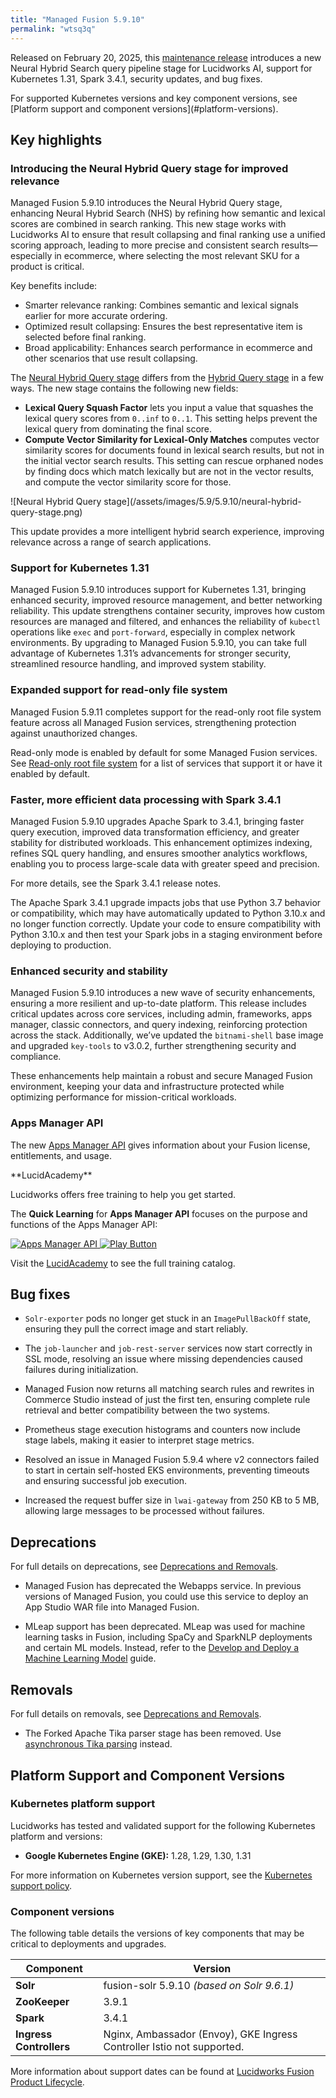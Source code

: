 ```yaml
---
title: "Managed Fusion 5.9.10"
permalink: "wtsq3q"
---
```


Released on February 20, 2025, this [maintenance release](/policies/7shln5/lucidworks-version-support-lifecycle#maintenance-release-support-policy) introduces a new Neural Hybrid Search query pipeline stage for Lucidworks AI, support for Kubernetes 1.31, Spark 3.4.1, security updates, and bug fixes.

<Tip>
For supported Kubernetes versions and key component versions, see [Platform support and component versions](#platform-versions).
</Tip>


## Key highlights

### Introducing the Neural Hybrid Query stage for improved relevance

Managed Fusion 5.9.10 introduces the Neural Hybrid Query stage, enhancing Neural Hybrid Search (NHS) by refining how semantic and lexical scores are combined in search ranking.
This new stage works with Lucidworks AI to ensure that result collapsing and final ranking use a unified scoring approach, leading to more precise and consistent search results—especially in ecommerce, where selecting the most relevant SKU for a product is critical.

Key benefits include:

* Smarter relevance ranking: Combines semantic and lexical signals earlier for more accurate ordering.
* Optimized result collapsing: Ensures the best representative item is selected before final ranking.
* Broad applicability: Enhances search performance in ecommerce and other scenarios that use result collapsing.

The [Neural Hybrid Query stage](/managed-fusion/5.9/4xm0li/neural-hybrid-query-stage) differs from the [Hybrid Query stage](/managed-fusion/5.9/23oiz7/hybrid-query-stage) in a few ways. The new stage contains the following new fields:

* **Lexical Query Squash Factor** lets you input a value that squashes the lexical query scores from `0..inf` to `0..1`. This setting helps prevent the lexical query from dominating the final score.
* **Compute Vector Similarity for Lexical-Only Matches** computes vector similarity scores for documents found in lexical search results, but not in the initial vector search results. This setting can rescue orphaned nodes by finding docs which match lexically but are not in the vector results, and compute the vector similarity score for those.

<Frame>![Neural Hybrid Query stage](/assets/images/5.9/5.9.10/neural-hybrid-query-stage.png)</Frame>

This update provides a more intelligent hybrid search experience, improving relevance across a range of search applications.

### Support for Kubernetes 1.31

Managed Fusion 5.9.10 introduces support for Kubernetes 1.31, bringing enhanced security, improved resource management, and better networking reliability.
This update strengthens container security, improves how custom resources are managed and filtered, and enhances the reliability of `kubectl` operations like `exec` and `port-forward`, especially in complex network environments.
By upgrading to Managed Fusion 5.9.10, you can take full advantage of Kubernetes 1.31’s advancements for stronger security, streamlined resource handling, and improved system stability.

### Expanded support for read-only file system

Managed Fusion 5.9.11 completes support for the read-only root file system feature across all Managed Fusion services, strengthening protection against unauthorized changes.

Read-only mode is enabled by default for some Managed Fusion services.
See [Read-only root file system](/managed-fusion/5.9/yu6e93/security#read-only-root-file-system) for a list of services that support it or have it enabled by default.

### Faster, more efficient data processing with Spark 3.4.1

Managed Fusion 5.9.10 upgrades Apache Spark to 3.4.1, bringing faster query execution, improved data transformation efficiency, and greater stability for distributed workloads.
This enhancement optimizes indexing, refines SQL query handling, and ensures smoother analytics workflows, enabling you to process large-scale data with greater speed and precision.

For more details, see the Spark 3.4.1 release notes.

The Apache Spark 3.4.1 upgrade impacts jobs that use Python 3.7 behavior or compatibility, which may have automatically updated to Python 3.10.x and no longer function correctly. Update your code to ensure compatibility with Python 3.10.x and then test your Spark jobs in a staging environment before deploying to production.

### Enhanced security and stability

Managed Fusion 5.9.10 introduces a new wave of security enhancements, ensuring a more resilient and up-to-date platform. This release includes critical updates across core services, including admin, frameworks, apps manager, classic connectors, and query indexing, reinforcing protection across the stack. Additionally, we’ve updated the `bitnami-shell` base image and upgraded `key-tools` to v3.0.2, further strengthening security and compliance.

These enhancements help maintain a robust and secure Managed Fusion environment, keeping your data and infrastructure protected while optimizing performance for mission-critical workloads.

### Apps Manager API

The new [Apps Manager API](/fusion/5.9/xjhjxq/apps-manager-api) gives information about your Fusion license, entitlements, and usage.

<Note>
**LucidAcademy**

Lucidworks offers free training to help you get started.

The **Quick Learning** for **Apps Manager API** focuses on the purpose and functions of the Apps Manager API:

<Frame>
  <a href="https://academy.lucidworks.com/apps-manager-api" target="_blank">
    <div class="note-image-wrapper">
      <img noZoom src="/assets/images/training-covers/apps-manager-api.png" alt="Apps Manager API" class="note-image" />
      <img noZoom src="/images/play-btn.svg" alt="Play Button" class="note-image-overlay" />
    </div>
  </a>
</Frame>


Visit the [LucidAcademy](https://academy.lucidworks.com) to see the full training catalog.
</Note>



## Bug fixes

* `Solr-exporter` pods no longer get stuck in an `ImagePullBackOff` state, ensuring they pull the correct image and start reliably.

* The `job-launcher` and `job-rest-server` services now start correctly in SSL mode, resolving an issue where missing dependencies caused failures during initialization.

* Managed Fusion now returns all matching search rules and rewrites in Commerce Studio instead of just the first ten, ensuring complete rule retrieval and better compatibility between the two systems.

* Prometheus stage execution histograms and counters now include stage labels, making it easier to interpret stage metrics.

* Resolved an issue in Managed Fusion 5.9.4 where v2 connectors failed to start in certain self-hosted EKS environments, preventing timeouts and ensuring successful job execution.

* Increased the request buffer size in `lwai-gateway` from 250 KB to 5 MB, allowing large messages to be processed without failures.

## Deprecations

For full details on deprecations, see [Deprecations and Removals](/managed-fusion/5.9/dv9ib2/deprecations-and-removals#deprecations).

* Managed Fusion has deprecated the Webapps service.
  In previous versions of Managed Fusion, you could use this service to deploy an App Studio WAR file into Managed Fusion.

* MLeap support has been deprecated. MLeap was used for machine learning tasks in Fusion, including SpaCy and SparkNLP deployments and certain ML models. Instead, refer to the [Develop and Deploy a Machine Learning Model](/how-to/5yl6sw/develop-and-deploy-a-machine-learning-model) guide.

## Removals

For full details on removals, see [Deprecations and Removals](/managed-fusion/5.9/dv9ib2/deprecations-and-removals#removals).

* The Forked Apache Tika parser stage has been removed. Use [asynchronous Tika parsing](/managed-fusion/5.9/ve1qvp/asynchronous-tika-parsing) instead.

## Platform Support and Component Versions

### Kubernetes platform support

Lucidworks has tested and validated support for the following Kubernetes platform and versions:

* **Google Kubernetes Engine (GKE):** 1.28, 1.29, 1.30, 1.31

For more information on Kubernetes version support, see the [Kubernetes support policy](/policies/7shln5/lucidworks-version-support-lifecycle#kubernetes-support).

### Component versions

The following table details the versions of key components that may be critical to deployments and upgrades.

| Component | Version |
| --- | --- |
| **Solr** | fusion-solr 5.9.10  *(based on Solr 9.6.1)* |
| **ZooKeeper** | 3.9.1 |
| **Spark** | 3.4.1 |
| **Ingress Controllers** | Nginx, Ambassador (Envoy), GKE Ingress Controller  Istio not supported. |

More information about support dates can be found at [Lucidworks Fusion Product Lifecycle](/policies/7shln5/lucidworks-version-support-lifecycle).